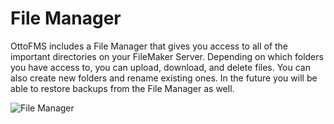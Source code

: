 
# File Manager

OttoFMS includes a File Manager that gives you access to all of the important directories on your FileMaker Server. Depending on which folders you have access to, you can upload, download, and delete files. You can also create new folders and rename existing ones. In the future you will be able to restore backups from the File Manager as well.

![File Manager](/img/ottofms/console/file-manager.png)
